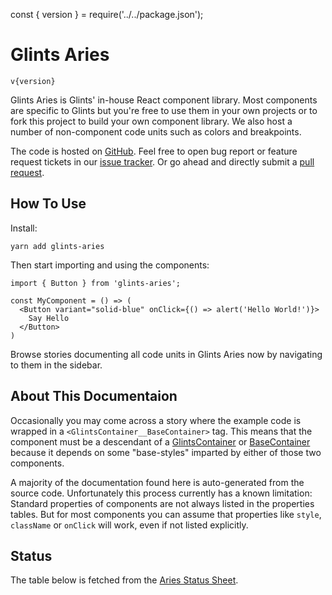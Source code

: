const { version } = require('../../package.json');

<Meta title="Introduction" />

# Glints Aries

<code>v{version}</code>

Glints Aries is Glints' in-house React component library. Most components are specific to Glints but you're free to use them in your own projects or to fork this project to build your own component library. We also host a number of non-component code units such as colors and breakpoints.

The code is hosted on [GitHub](https://github.com/glints-dev/glints-aries). Feel free to open bug report or feature request tickets in our [issue tracker](https://github.com/glints-dev/glints-aries/issues). Or go ahead and directly submit a [pull request](https://github.com/glints-dev/glints-aries/pulls).

## How To Use

Install:

```
yarn add glints-aries
```

Then start importing and using the components:

```
import { Button } from 'glints-aries';

const MyComponent = () => (
  <Button variant="solid-blue" onClick={() => alert('Hello World!')}>
    Say Hello
  </Button>
)
```

Browse stories documenting all code units in Glints Aries now by navigating to them in the sidebar.

## About This Documentaion

Occasionally you may come across a story where the example code is wrapped in a `<GlintsContainer__BaseContainer>` tag. This means that the component must be a descendant of a [GlintsContainer](/?path=/docs/utilities-glintscontainer--page#glintscontainer) or [BaseContainer](/?path=/docs/utilities-glintscontainer--page#basecontainer) because it depends on some "base-styles" imparted by either of those two components.

A majority of the documentation found here is auto-generated from the source code. Unfortunately this process currently has a known limitation: Standard properties of components are not always listed in the properties tables. But for most components you can assume that properties like `style`, `className` or `onClick` will work, even if not listed explicitly.

## Status

The table below is fetched from the [Aries Status Sheet](https://docs.google.com/spreadsheets/d/1O9WY_x9MmzRIbskPE-2_TsKgOz3N7C61iEqcx6zWln8/edit?usp=sharing).

<AriesStatus />
